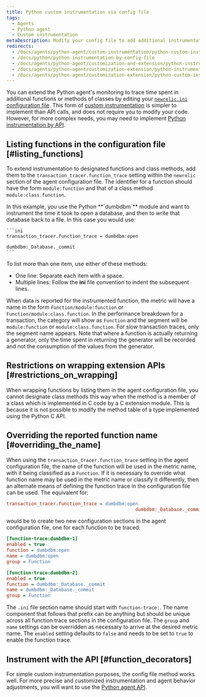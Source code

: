 ```yaml
---
title: Python custom instrumentation via config file
tags:
  - Agents
  - Python agent
  - Custom instrumentation
metaDescription: Modify your config file to add additional instrumentation to a monitored application when using the Python agent.
redirects:
  - /docs/agents/python-agent/custom-instrumentation/python-custom-instrumentation-config-file
  - /docs/python/python-instrumentation-by-config-file
  - /docs/agents/python-agent/customization-and-extension/python-instrumentation-config-file
  - /docs/agents/python-agent/customization-extension/python-instrumentation-config-file
  - /docs/agents/python-agent/customization-extension/python-custom-instrumentation-config-file
---
```


You can extend the Python agent's monitoring to trace time spent in additional functions or methods of classes by editing your [`newrelic.ini` configuration file](/docs/apm/agents/python-agent/configuration/python-agent-configuration/#agent-configuration-file). This form of [custom instrumentation](/docs/python/python-custom-instrumentation) is simpler to implement than API calls, and does not require you to modify your code. However, for more complex needs, you may need to implement [Python instrumentation by API](/docs/python/python-instrumentation-by-api).

## Listing functions in the configuration file [#listing_functions]

To extend instrumentation to designated functions and class methods, add them to the `transaction_tracer.function_trace` setting within the `newrelic` section of the agent configuration file. The identifier for a function should have the form `module:function` and that of a class method `module:class.function`.

<CollapserGroup>
  <Collapser
    id="dumdbm-example"
    title="Using dumbdbm"
  >
    In this example, you use the Python **`dumbdbm`** module and want to instrument the time it took to open a database, and then to write that database back to a file. In this case you would use:

    ```ini
    transaction_tracer.function_trace = dumbdbm:open
                                                   dumbdbm:_Database._commit
    ```
  </Collapser>
</CollapserGroup>

To list more than one item, use either of these methods:

* One line: Separate each item with a space.
* Multiple lines: Follow the **ini** file convention to indent the subsequent lines.

When data is reported for the instrumented function, the metric will have a name in the form `Function/module:function` or `Function/module:class.function`. In the performance breakdown for a transaction, the category will show as `Function` and the segment will be `module:function` or `module:class.function`. For slow transaction traces, only the segment name appears. Note that where a function is actually returning a generator, only the time spent in returning the generator will be recorded and not the consumption of the values from the generator.

## Restrictions on wrapping extension APIs [#restrictions_on_wrapping]

When wrapping functions by listing them in the agent configuration file, you cannot designate class methods this way when the method is a member of a class which is implemented in C code by a C extension module. This is because it is not possible to modify the method table of a type implemented using the Python C API.

## Overriding the reported function name [#overriding_the_name]

When using the `transaction_tracer.function_trace` setting in the agent configuration file, the name of the function will be used in the metric name, with it being classified as a `Function`. If it is necessary to override what function name may be used in the metric name or classify it differently, then an alternate means of defining the function trace in the configuration file can be used. The equivalent for:

```ini
transaction_tracer.function_trace = dumbdbm:open
                                               dumbdbm:_Database._commit
```

would be to create two new configuration sections in the agent configuration file, one for each function to be traced:

```ini
[function-trace:dumbdbm-1]
enabled = true
function = dumbdbm:open
name = dumbdbm:open
group = Function

[function-trace:dumbdbm-2]
enabled = true
function = dumbdbm:_Database._commit
name = dumbdbm:_Database._commit
group = Function
```

The `.ini` file section name should start with `function-trace:`. The name component that follows that prefix can be anything but should be unique across all function trace sections in the configuration file. The `group` and `name` settings can be overridden as necessary to arrive at the desired metric name. The `enabled` setting defaults to `false` and needs to be set to `true` to enable the function trace.

## Instrument with the API [#function_decorators]

For simple custom instrumentation purposes, the config file method works well. For more precise and customized instrumentation and agent behavior adjustments, you will want to use the [Python agent API](/docs/agents/python-agent/api/python-agent-api-guide).
